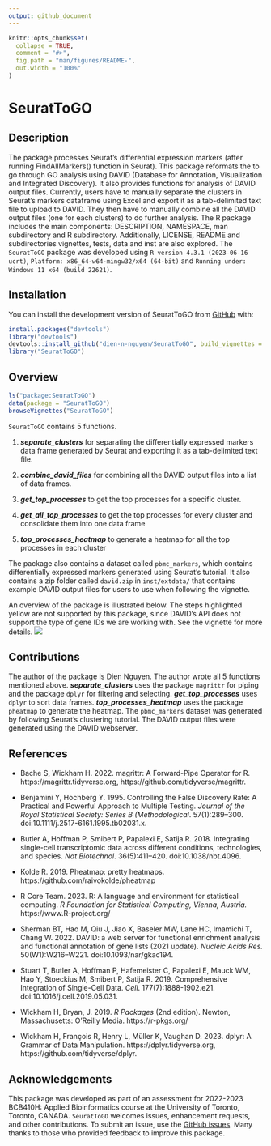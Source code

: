 ---
output: github_document
---

<!-- README.md is generated from README.Rmd. Please edit that file -->

```{r, include = FALSE}
knitr::opts_chunk$set(
  collapse = TRUE,
  comment = "#>",
  fig.path = "man/figures/README-",
  out.width = "100%"
)
```

# SeuratToGO

## Description
The package processes Seurat's differential expression markers (after running FindAllMarkers() function in Seurat). This package reformats the to go through GO analysis using DAVID (Database for Annotation, Visualization and Integrated Discovery). It also provides functions for analysis of DAVID output files. Currently, users have to manually separate the clusters in Seurat's markers dataframe using Excel and export it as a tab-delimited text file to upload to DAVID. They then have to manually combine all the DAVID output files (one for each clusters) to do further analysis. The R package includes the main components: DESCRIPTION, NAMESPACE, man subdirectory and R subdirectory. Additionally, LICENSE, README and subdirectories vignettes, tests, data and inst are also explored.
The `SeuratToGO` package was developed using `R version 4.3.1 (2023-06-16 ucrt)`, `Platform: x86_64-w64-mingw32/x64 (64-bit)` and `Running under: Windows 11 x64 (build 22621)`.

## Installation

You can install the development version of SeuratToGO from [GitHub](https://github.com/) with:
``` r
install.packages("devtools")
library("devtools")
devtools::install_github("dien-n-nguyen/SeuratToGO", build_vignettes = TRUE)
library("SeuratToGO")
```
## Overview

``` r
ls("package:SeuratToGO")
data(package = "SeuratToGO") 
browseVignettes("SeuratToGO")
```
`SeuratToGO` contains 5 functions.

1.  ***separate_clusters*** for separating the differentially expressed markers data frame generated by Seurat and exporting it as a tab-delimited text file.

2.  ***combine_david_files*** for combining all the DAVID output files into a list of data frames.

3.  ***get_top_processes*** to get the top processes for a specific cluster.

4.  ***get_all_top_processes*** to get the top processes for every cluster and consolidate them into one data frame

5.  ***top_processes_heatmap*** to generate a heatmap for all the top processes in each cluster

The package also contains a dataset called `pbmc_markers`, which contains differentially expressed markers generated using Seurat's tutorial. It also contains a zip folder called `david.zip` in `inst/extdata/` that contains example DAVID output files for users to use when following the vignette.

An overview of the package is illustrated below. The steps highlighted yellow are not supported by this package, since DAVID's API does not support the type of gene IDs we are working with. See the vignette for more details.
![](./inst/extdata/overview_diagram.png)

## Contributions

The author of the package is Dien Nguyen. The author wrote all 5 functions mentioned above. ***separate_clusters*** uses the package `magrittr` for piping and the package `dplyr` for filtering and selecting. ***get_top_processes*** uses `dplyr` to sort data frames. ***top_processes_heatmap*** uses the package `pheatmap` to generate the heatmap. 
The `pbmc_markers` dataset was generated by following Seurat's clustering tutorial. The DAVID output files were generated using the DAVID webserver.

## References

 - Bache S, Wickham H. 2022. magrittr: A Forward-Pipe Operator for R. https://magrittr.tidyverse.org, https://github.com/tidyverse/magrittr.

 - Benjamini Y, Hochberg Y. 1995. Controlling the False Discovery Rate: A Practical and Powerful Approach to Multiple Testing. *Journal of the Royal Statistical Society: Series B (Methodological*. 57(1):289–300. doi:10.1111/j.2517-6161.1995.tb02031.x.
   
 - Butler A, Hoffman P, Smibert P, Papalexi E, Satija R. 2018. Integrating single-cell transcriptomic data across different conditions, technologies, and species. *Nat Biotechnol*. 36(5):411–420. doi:10.1038/nbt.4096.

 - Kolde R. 2019. Pheatmap: pretty heatmaps. https://github.com/raivokolde/pheatmap
 
 - R Core Team. 2023. R: A language and environment for statistical computing. *R Foundation for Statistical Computing, Vienna, Austria.* https://www.R-project.org/

 - Sherman BT, Hao M, Qiu J, Jiao X, Baseler MW, Lane HC, Imamichi T, Chang W. 2022. DAVID: a web server for functional enrichment analysis and functional annotation of gene lists (2021 update). *Nucleic Acids Res.* 50(W1):W216–W221. doi:10.1093/nar/gkac194.

 - Stuart T, Butler A, Hoffman P, Hafemeister C, Papalexi E, Mauck WM, Hao Y, Stoeckius M, Smibert P, Satija R. 2019. Comprehensive Integration of Single-Cell Data. *Cell*. 177(7):1888-1902.e21. doi:10.1016/j.cell.2019.05.031.
 
 - Wickham H, Bryan, J. 2019. *R Packages* (2nd edition). Newton, Massachusetts: O'Reilly Media. https://r-pkgs.org/

 - Wickham H, François R, Henry L, Müller K, Vaughan D. 2023. dplyr: A Grammar of Data Manipulation. https://dplyr.tidyverse.org, https://github.com/tidyverse/dplyr.

## Acknowledgements

This package was developed as part of an assessment for 2022-2023 BCB410H: Applied Bioinformatics course at the University of Toronto, Toronto, CANADA. `SeuratToGO` welcomes issues, enhancement requests, and other contributions. To submit an issue, use the [GitHub issues](https://github.com/dien-n-nguyen/SeuratToGO/issues). Many thanks to those who provided feedback to improve this package.
